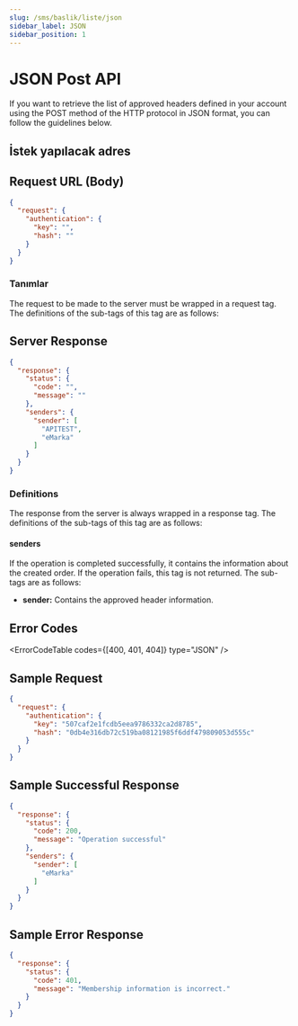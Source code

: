 ```yaml
---
slug: /sms/baslik/liste/json
sidebar_label: JSON
sidebar_position: 1
---
```



# JSON Post API
If you want to retrieve the list of approved headers defined in your account using the POST method of the HTTP protocol in JSON format, you can follow the guidelines below.

## İstek yapılacak adres

<RequestURL type="POST" url="https://api.iletimerkezi.com/v1/get-sender/json" />

## Request URL (Body)

```json
{
  "request": {
    "authentication": {
      "key": "",
      "hash": ""
    }
  }
}
```

### Tanımlar

The request to be made to the server must be wrapped in a <Badge>request</Badge> tag. The definitions of the sub-tags of this tag are as follows:

<AccessDescription />

## Server Response

```json
{
  "response": {
    "status": {
      "code": "",
      "message": ""
    },
    "senders": {
      "sender": [
        "APITEST",
        "eMarka"
      ]
    }
  }
}
```

### Definitions

The response from the server is always wrapped in a <Badge>response</Badge> tag. The definitions of the sub-tags of this tag are as follows:

<ResponseStatus />

#### senders
If the operation is completed successfully, it contains the information about the created order. If the operation fails, this tag is not returned. The sub-tags are as follows:

+ **sender:** Contains the approved header information.

## Error Codes

<ErrorCodeTable codes={[400, 401, 404]} type="JSON" />

## Sample Request
```json
{
  "request": {
    "authentication": {
      "key": "507caf2e1fcdb5eea9786332ca2d8785",
      "hash": "0db4e316db72c519ba08121985f6ddf479809053d555c"
    }
  }
}
```

## Sample Successful Response
```json
{
  "response": {
    "status": {
      "code": 200,
      "message": "Operation successful"
    },
    "senders": {
      "sender": [
        "eMarka"
      ]
    }
  }
}
```

## Sample Error Response
```json
{
  "response": {
    "status": {
      "code": 401,
      "message": "Membership information is incorrect."
    }
  }
}
```